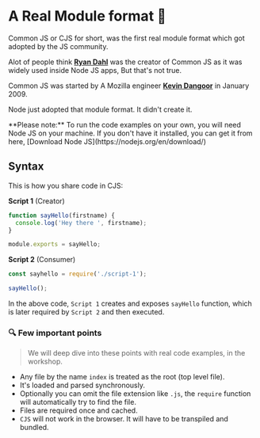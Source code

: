 
# **A Real Module format 🧐**

Common JS or CJS for short, was the first real module format which got adopted by the JS
community.

Alot of people think [**Ryan Dahl**](https://en.wikipedia.org/wiki/Ryan_Dahl) was the
creator of Common JS as it was widely used inside Node JS apps, But that's not true.

Common JS was started by A Mozilla engineer
[**Kevin Dangoor**](https://twitter.com/dangoor) in January 2009.

Node just adopted that module format. It didn't create it.

<Callout type='default' emoji='📝'>
  **Please note:** To run the code examples on your own, you will need Node JS on your
  machine. If you don't have it installed, you can get it from here, [Download Node
  JS](https://nodejs.org/en/download/)
</Callout>

## Syntax

This is how you share code in CJS:

**Script 1** (Creator)

```js
function sayHello(firstname) {
  console.log('Hey there ', firstname);
}

module.exports = sayHello;
```

**Script 2** (Consumer)

```js
const sayhello = require('./script-1');

sayHello();
```

In the above code, `Script 1` creates and exposes `sayHello` function, which is later
required by `Script 2` and then executed.

### 🔍 Few important points

> We will deep dive into these points with real code examples, in the workshop.

- Any file by the name `index` is treated as the root (top level file).
- It's loaded and parsed synchronously.
- Optionally you can omit the file extension like `.js`, the `require` function will
  automatically try to find the file.
- Files are required once and cached.
- `CJS` will not work in the browser. It will have to be transpiled and bundled.
